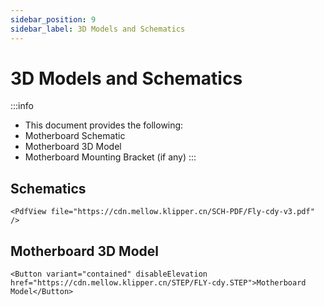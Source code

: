 ```yaml
---
sidebar_position: 9
sidebar_label: 3D Models and Schematics
---
```




# 3D Models and Schematics


:::info
* This document provides the following:
* Motherboard Schematic
* Motherboard 3D Model
* Motherboard Mounting Bracket (if any)
:::

## Schematics

    <PdfView file="https://cdn.mellow.klipper.cn/SCH-PDF/Fly-cdy-v3.pdf" />


## Motherboard 3D Model

    <Button variant="contained" disableElevation href="https://cdn.mellow.klipper.cn/STEP/FLY-cdy.STEP">Motherboard Model</Button>